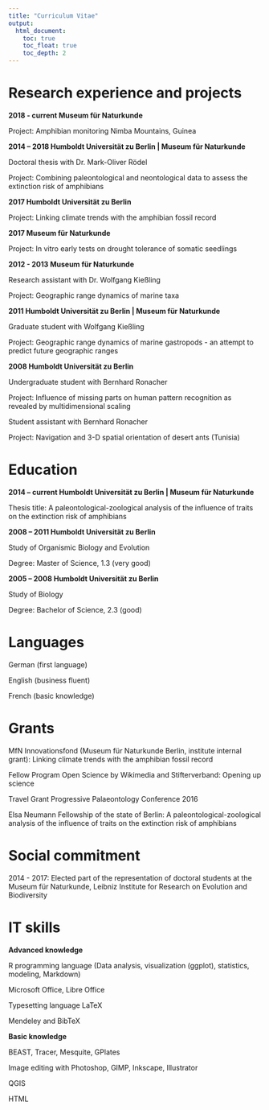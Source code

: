 ```yaml
---
title: "Curriculum Vitae"
output:
  html_document:
    toc: true
    toc_float: true
    toc_depth: 2
---
```


# Research experience and projects


**2018 - current Museum für Naturkunde**

Project: Amphibian monitoring Nimba Mountains, Guinea

**2014 – 2018 Humboldt Universität zu Berlin | Museum für Naturkunde**

Doctoral thesis with Dr. Mark-Oliver Rödel

Project: Combining paleontological and neontological data to assess the extinction risk of amphibians


**2017 Humboldt Universität zu Berlin**

Project: Linking climate trends with the amphibian fossil record


**2017 Museum für Naturkunde**

Project: In vitro early tests on drought tolerance of somatic seedlings


**2012 - 2013 Museum für Naturkunde**

Research assistant with Dr. Wolfgang Kießling

Project: Geographic range dynamics of marine taxa


**2011 Humboldt Universität zu Berlin | Museum für Naturkunde**

Graduate student with Wolfgang Kießling

Project: Geographic range dynamics of marine gastropods - an attempt to predict future geographic ranges


**2008 Humboldt Universität zu Berlin**

Undergraduate student with Bernhard Ronacher

Project: Influence of missing parts on human pattern recognition as revealed by multidimensional scaling

Student assistant with Bernhard Ronacher

Project: Navigation and 3-D spatial orientation of desert ants (Tunisia)


# Education

**2014 – current Humboldt Universität zu Berlin | Museum für Naturkunde**

Thesis title: A paleontological-zoological analysis of the influence of traits on the extinction risk of amphibians


**2008 – 2011 Humboldt Universität zu Berlin**

Study of Organismic Biology and Evolution

Degree: Master of Science, 1.3 (very good)

**2005 – 2008 Humboldt Universität zu Berlin**

Study of Biology

Degree: Bachelor of Science, 2.3 (good)


# Languages
German (first language)

English (business fluent)

French (basic knowledge)


# Grants 

MfN Innovationsfond (Museum für Naturkunde Berlin, institute internal grant): Linking climate trends with the amphibian fossil record

Fellow Program Open Science by Wikimedia and Stifterverband: Opening up science

Travel Grant Progressive Palaeontology Conference 2016

Elsa Neumann Fellowship of the state of Berlin: A paleontological-zoological analysis of the influence of traits on the extinction risk of amphibians


# Social commitment

2014 - 2017: Elected part of the representation of doctoral students at the Museum für Naturkunde, Leibniz Institute for Research on Evolution and Biodiversity


# IT skills 
**Advanced knowledge**

R programming language (Data analysis, visualization (ggplot), statistics, modeling, Markdown)

Microsoft Office, Libre Office

Typesetting language LaTeX

Mendeley and BibTeX


**Basic knowledge**

BEAST, Tracer, Mesquite, GPlates

Image editing with Photoshop, GIMP, Inkscape, Illustrator

QGIS

HTML

